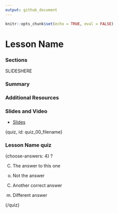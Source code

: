 ```yaml
---
output: github_document
---
```


```r
knitr::opts_chunk$set(echo = TRUE, eval = FALSE)
```

# Lesson Name

<!-- Google Slide ID -->
<!-- SLIDEID -->

<!-- Include a slide PNG with Page_ID from this Slide Deck: -->
<!-- ![](https://docs.google.com/presentation/d/SLIDEID/export/png?id=SLIDEID&pageid=PAGE_ID) -->
<!-- or use  `didactr::gs_slide_df("SLIDEID")$png_markdown` -->


### Sections

SLIDESHERE

### Summary

### Additional Resources

### Slides and Video

<!-- ![Lesson Name](YouTube Link) -->

* [Slides](Link to Slides)


{quiz, id: quiz_00_filename}

### Lesson Name quiz

{choose-answers: 4}
? 

C) The answer to this one
o) Not the answer

C) Another correct answer
m) Different answer

{/quiz}


